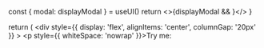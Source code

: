 


<Meta title="Features/Regionalization" />

  const { modal: displayModal } = useUI()
  return <>{displayModal && <RegionalizationModal />}</>
}

  return (
    <UIProvider>
      <SessionProvider initialState={{}}>
        <div
          style={{ display: 'flex', alignItems: 'center', columnGap: '20px' }}
        >
          <p style={{ whiteSpace: 'nowrap' }}>Try me:</p>
          <RegionalizationButton />
          <Template />
        </div>
      </SessionProvider>
    </UIProvider>
  )
}

<header>

# Regionalization

This feature enables customers to set a location using a valid Postal Code.

</header>

## Overview

Regionalization is a feature of [VTEX Intelligent Search](https://help.vtex.com/en/tracks/vtex-intelligent-search--19wrbB7nEQcmwzDPl1l4Cb/3qgT47zY08biLP3d5os3DG) that allows for the optimization of search results according to the availability of sellers in the customer's region.

Regionalization uses a behavior from VTEX Intelligent Search called [Availability](https://help.vtex.com/en/tracks/vtex-intelligent-search--19wrbB7nEQcmwzDPl1l4Cb/7LMQbWK5nElIkXo0NK8Kux). It searches for products available in the inventory of sellers that serve a particular region.

Stores that have more than one registered white label seller usually have specific inventories for each region. This is the case for supermarkets, for example.

With the Regionalization feature enabled, if a customer enters their ZIP code while browsing the store (before checkout), only products available in the corresponding region will be displayed in the search results.

### Steps

1. Intentionally, a user Sets its location using a Postal Code
2. Updates Product Catalog
3. Gets notified if there's product conflict at minicart

---

## Components

<section className="sbdocs-list">
  <ul>
    <li>
      <div>
        <SessionProvider>
          <UIProvider>
            <RegionalizationButton />
          </UIProvider>
        </SessionProvider>
      </div>
      <article className="sbdocs-list-text">
        <h3>RegionalizationButton</h3>
        <p>
          Using a{' '}
          <a href="../?path=/docs/atoms-button--button#tertiary">
            tertiary button
          </a>{' '}
          as base, this component is usually placed on the <code>Navbar</code>{' '}
          and triggers
          <code>RegionalizationModal</code>.
        </p>
      </article>
    </li>
    <li>
      <div>
        <SessionProvider>
          <UIProvider>
            <RegionalizationBar />
          </UIProvider>
        </SessionProvider>
      </div>
      <article className="sbdocs-list-text">
        <h3>RegionalizationBar</h3>
        <p>
          The Bar is a similar proposal for the button, usually used on mobile
          devices only. It also triggers <code>RegionalizationModal</code>.
        </p>
      </article>
    </li>
    <li>
      <div>
        <SessionProvider>
          <UIProvider>
            <RegionalizationInput />
          </UIProvider>
        </SessionProvider>
      </div>
      <article className="sbdocs-list-text">
        <h3>RegionalizationInput</h3>
        <p>
          An actionable{' '}
          <a href="../?path=/docs/atoms-inputtext--actionable">InputText</a>{' '}
          able to check the Postal Code authenticity.
        </p>
      </article>
    </li>
    <li>
      <div>
        <img
          src="https://user-images.githubusercontent.com/11613011/172647856-b7b733ec-870f-45df-b26f-476456179a7e.png"
          align="right"
        />
      </div>
      <article className="sbdocs-list-text">
        <h3>RegionalizationModal</h3>
        <p>
          It's the modal that, trigged by <code>RegionalizationButton</code> or{' '}
          <code>RegionalizationBar</code>, shows the user the{' '}
          <code>RegionalizationInput</code> search.
        </p>
      </article>
    </li>
  </ul>
</section>

---

## Usage

`Import Regionalization{Component} from '../components/regionalization/{Component}'`

<Canvas>
  <Story name="default-button">{TemplateButtonWithProvider.bind({})}</Story>
</Canvas>
